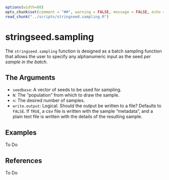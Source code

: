 
```r
options(width=80)
opts_chunk$set(comment = "##", warning = FALSE, message = FALSE, echo = TRUE, tidy = FALSE, size="small")
read_chunk("../scripts/stringseed.sampling.R")
```

# stringseed.sampling

The `stringseed.sampling` function is designed as a batch sampling function that allows the user to specify any alphanumeric input as the seed *per sample in the batch*.

## The Arguments

* `seedbase`: A vector of seeds to be used for sampling.
* `N`: The "population" from which to draw the sample.
* `n`: The desired number of samples.
* `write.output`: Logical. Should the output be written to a file? Defaults to `FALSE`. If `TRUE`, a csv file is written with the sample "metadata", and a plain text file is written with the details of the resulting sample. 

## Examples

To Do

## References

To Do